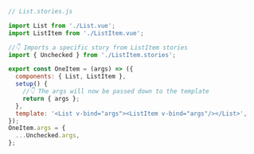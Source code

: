 ```js
// List.stories.js

import List from './List.vue';
import ListItem from './ListItem.vue';

//👇 Imports a specific story from ListItem stories
import { Unchecked } from './ListItem.stories';

export const OneItem = (args) => ({
  components: { List, ListItem },
  setup() {
    //👇 The args will now be passed down to the template
    return { args };
  },
  template: '<List v-bind="args"><ListItem v-bind="args"/></List>',
});
OneItem.args = {
  ...Unchecked.args,
};
```